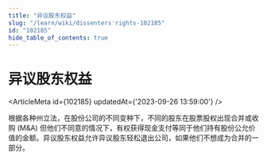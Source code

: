 ```yaml
---
title: "异议股东权益"
slug: "/learn/wiki/dissenters'rights-102185"
id: "102185"
hide_table_of_contents: true
---
```



# 异议股东权益

<ArticleMeta id={102185} updatedAt={'2023-09-26 13:59:00'} />
<div className='border-solid border-b border-t-0 my-4 border-[var(--ifm-color-gray-300)]' />

根据各种州立法，在股份公司的不同变种下，不同的股东在股票股权出现合并或收购 (M&A) 但他们不同意的情况下，有权获得现金支付等同于他们持有股份公允价值的金额。异议股东权益允许异议股东轻松退出公司，如果他们不想成为合并的一部分。
